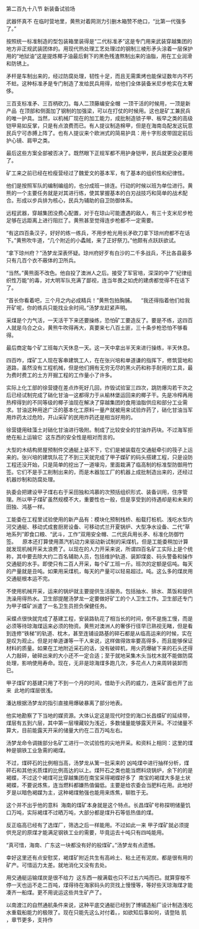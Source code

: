 

第二百九十八节 新装备试验场

武器怀真不 在临时营地里，黄熊对着网测力引删木箱赞不绝口，“比第一代强多了。”

按照统一标准制造的型包装箱里装得是“二代标准矛”这是专门用来武装穿越集团的地方非正规武装团体的。用现代热处理工艺处理过的钢制三棱形矛头涂着一层保护用的“地狱油”这是提炼椰子油最后剩下的黑色残渣熬制出来的油脂，用在工业润滑和防锈上。

矛杆是车制出来的，经过防腐处理，韧性十足，而且无需熏烤也能保证数年内不朽不蛀。这种标准矛是专门制造了发给民兵用得，给他们全体装备米尼步枪实在太奢侈。

三百支标准矛、三百柄砍刀。每人二顶藤编安全帽  一顶干活的时候用，一顶是新产品  在顶部和侧面加了钢制的加强梁，可以在打仗的时候用。这也是矿工兼民兵的唯一护具。当然，以机械厂现在的加工能力，成批制造锁子甲、板早之类的高级铠甲易如反掌，只是有点浪费而已。有人提议制造棉甲，但是在海南岛配发这玩意民兵宁可赤膊上阵了。也有人提议来个欧洲式的简易护具：用十字形皮带固定前后护心镜、肩甲之类。

最后这些方案全部被否决了。既然眼下正规军都不用护身铠甲，民兵就更没必要用了。

矿工来之前已经在检瘦营经过了魏爱文的基本军，有了基本的组织性和纪律性。

他们是按照军队的编制编组的，也分成班一排连。行动的时候以班为单位进行。黄熊的一个主要任务就是对其进行练，使其掌握基本的白刃战技巧和简单的战术配合。形成以步兵排为核心，民兵为辅助的自卫防御体系。

远程武器，穿越集团没费心配置，对于在琼山可能遭遇的敌人，有三十支米尼步枪足够在远距离上进行阻拦了。黄熊甚至觉得连步枪都不一定需要。

“有这四百条汉子，好好的练一练兵，不用步枪光用长矛砍刀拿下琼州府都不在话下。”黄熊吹牛道，“几个附近的小蟊贼，来了正好祭刀。”他颇有点跃跃欲试。

“拿下琼州府？”汤梦龙深表怀疑。琼州府好歹有白沙的二千多战兵，不比各县最多只有几百个衣不蔽体的卫所兵。

“当然。”黄熊面不改色。他自投了澳洲人之后。接受了军官培，深深的中了“纪律组织性万能”的毒，对大明军队充满了鄙视，连当年畏之如虎的建虏都觉得不在话下了。

“首长你看着吧，三个月之内必成精兵！”黄熊包拍胸脯。    “我还得指着他们给我开矿呢，你的练兵只能找业余时间。”汤梦龙赶紧声明。

采煤是个力气活，一天活干下来还要操练，恐怕矿工要造反了。要是不练，这四百人就是乌合之众，黄熊牛吹得再大，真要来七八百土匪，三十条步枪恐怕不够看得。

最后商定每个矿工班每六天休息一天。这一天中拿出半天来进行操练，半天休息。

四百咋，煤矿工人现在客串建筑工人，在在张兴培和单道谦的指挥下，修筑营地和道路，虽然没有工程机械，但是他们拥有无穷无尽的黑火药和称手耐用的工具，最为费时费工的土方开掘工程的工作量小了许多。

实际上化工部的徐营捷在差点炸死好几回，炸毁试验室三四次，跳防爆沟若干次之后已经试制完成了硝化甘油一这都得力于从榆林堡运回来的椰子干。先是冷榨再用热榨得到的不同等级的椰子油现在解决了穿越集团的食用油脂供应和部分工业需求。甘油这种用途广泛的基本化工原料一量产就被用来试验炸药了，硝化甘油当军用炸药太过危险，开山采矿的民用炸药还是相当好用的。

徐营捷用硅藻土对硝化甘油进行吸附。制成了比较安全的甘油炸药块。不过海军拒绝在船上运输它  这东西的安全性是相对而言的。

大型的木结构房屋预制件交通艇上装不下，它们是被装载在交通艇牵引的筏子上运来的。张兴培的建筑队花了不到三天就完成了甲子媒矿的码头搭建工程，只是设防工程还没开始，只是简单的挖出了一道壕沟，里面栽满了临高制的标准型防御用竹签。它们不是手工削制出来的，而是木器加工厂的机器上成批制造出来的，还经过机器炒制和防腐处理。

执委会把建设甲子煤右右于采田独和鸿慕的次预括组织形式、装备训用，住序管理。所以甲子煤矿虽然规模不大，重要性也一般，但是享受到的待遇却是和未来的田独、鸿基一样。

工能委在工程里试验使用的新产品有：模块化预制栈桥、船载打桩机、浅吃水型内河交通艇、移动式成套厨房设备、可移动式兰开夏锅炉、大型净水设备、二代“草地系列”即食口粮、“武斗，工作”双用安全帽、二代民兵用长矛、标准化防御竹签。    原本还打算使用蒸汽机动力来驱动新试制的采煤机，但是工能委稍加计算就发现机械开采太浪费了。以现在的人力开采来说，所谓四百名矿工实际上是个统称，其中要去除大约二百名辅助人员，包括维护轨道、装卸煤妾、码头警备和操作交通艇的水手。即使只有二百人开采，每个矿工班一斤。班次的定额是侣吨。每天的产量就是丑吨。如果用采煤机，每天的产量可以轻易超过。吨。这么多的煤炭用交通艇根本运不完。

不使用机械开采，运来的锅炉就主要提供生活服务。包括抽水、排水、蒸饭和提供洗澡用得热水。卫生部提醒汤梦龙一定要做好矿工的个人卫生工作。卫生部还专门为甲子蝶矿派遣了一名卫生员担负保健任务。

采蝶点很快就完成了基建工程，安装路轨花了相当长的时间，倒不是施工慢，而是必须等待琼海煤运来必须的物资。黄熊对澳洲人的奢侈行径早已熟视无睹，但是看到连修“铁梯”的轨道、枕木，甚至连铺设路基的碎石都是从临高运来的时候，实在是叹为观止。但是对单道谦等一干人来说，这样做得效率要高得多，而且能够保证材料的质量。如果在工地附近采石的话，没有破碎机，用火药爆破下来的石头还得人力敲碎，破碎出来的大小还不一定合适；至于就地采集木头当枕木就不能做防腐处理，影响使用寿命。现在，无非是琼海煤多跑几次，多花点人力来周转装卸而已。

甲子煤矿的基建只用了不到一个月的时间，借助于火药的威力，连采矿面也开了出来  此地的煤层很浅。

潘达根据汤梦龙的指引直接用爆破暴离了部分地表。

他实地勘察了下当地的媒资源。大体认定这是现代时空的海口长昌蝶矿的延续带，煤层有五到六层，其中第一层埋藏较为浅近，多数储量能够露天开采。不过储量不算大，目前能露天开采的储量大约在二百万吨左右。

汤梦龙命令调拨部分名矿工进行一次试验性的尖地开采。和资料上相同：这里的煤种是钢铁工业急需的褐煤。

不过，煤砰石的比例相当高，汤梦龙从篱一批采来的 凶吨煤中进行抽样分析，煤砰石和其他劣质煤的比例高达的以上。煤歼石之类也能当燃料烧锅炉，余下的的是褐蝶，不过这个褐煤可比穿越集团在南宝采得褐蝶好多了  南宝的褐煤大多是土状褐蝶，不要说炼焦，连当燃料都嫌热值偏低。主要是给农委会当肥料在用。此地好歹是以暗色褐媒为主，这种褐煤勉强也能用来炼焦，聊胜于无。

这个并不出乎他的意料  海南的煤矿本身就是这个特点。长昌煤矿号称探明储量饥口万吨，实际褐煤不过晒万吨，大部分都是煤升石等低热值的煤。

反正临高已经有了选煤厂，筛选之后一样能用。不过如此一来 甲子煤矿就必须提供充足的原煤才能满足钢铁工业的需要，毕竟运去十吨只有四吨能用。

“真可惜，海南、广东这一块都没有好的般煤矿。”汤梦龙有点遗憾。

幸好这里还有点安慰奖，褐煤矿附近共生有高岭土、粘土还有泥炭。都是很有用的矿产。可惜运力太差。就地消化又没有去处。

用交通艇运输煤炭是很不给力  这东西一艘满载也只不过五六吨而已。就算穿梭不停一天也运不走二百吨，煤得待在海家码头的货找上慢慢等，等好些天琼海煤才能凑齐一船煤。更不用说运这些共生矿产了。

以南渡江的自然通航条件来说，这种平底交通艇已经到了博铺造船厂设计制造浅吃水重载船能力的极限了。现在只能先这么对付着。，如欲知后事如何，请登陆 肌 ，章节更多，支持作

